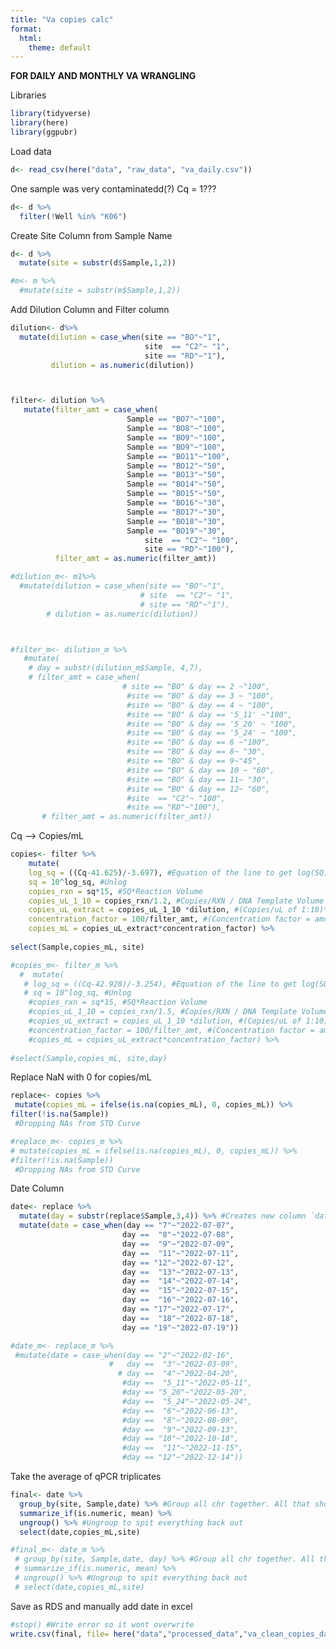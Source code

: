 ```yaml
---
title: "Va copies calc"
format:
  html:
    theme: default
---
```

**FOR DAILY AND MONTHLY VA WRANGLING**

Libraries
```r
library(tidyverse)
library(here)
library(ggpubr)
```

Load data
```r
d<- read_csv(here("data", "raw_data", "va_daily.csv"))
```

One sample was very contaminatedd(?) Cq = 1???
```r
d<- d %>%
  filter(!Well %in% "K06")
```

Create Site Column from Sample Name 
```r
d<- d %>%
  mutate(site = substr(d$Sample,1,2)) 

#m<- m %>%
  #mutate(site = substr(m$Sample,1,2)) 
```


Add Dilution Column and Filter column
```r
dilution<- d%>%
  mutate(dilution = case_when(site == "BO"~"1",
                              site  == "C2"~ "1",
                              site == "RD"~"1"),
         dilution = as.numeric(dilution))



filter<- dilution %>%
   mutate(filter_amt = case_when(
                          Sample == "BO7"~"100",
                          Sample == "BO8"~"100",
                          Sample == "BO9"~"100",
                          Sample == "BO9"~"100",
                          Sample == "BO11"~"100",
                          Sample == "BO12"~"50",
                          Sample == "BO13"~"50",
                          Sample == "BO14"~"50",
                          Sample == "BO15"~"50",
                          Sample == "BO16"~"30",
                          Sample == "BO17"~"30",
                          Sample == "BO18"~"30",
                          Sample == "BO19"~"30",
                              site  == "C2"~ "100",
                              site == "RD"~"100"),
          filter_amt = as.numeric(filter_amt)) 

#dilution_m<- m1%>%
  #mutate(dilution = case_when(site == "BO"~"1",
                             # site  == "C2"~ "1",
                             # site == "RD"~"1"),
        # dilution = as.numeric(dilution))



#filter_m<- dilution_m %>%
   #mutate(
    # day = substr(dilution_m$Sample, 4,7),
    # filter_amt = case_when(
                         # site == "BO" & day == 2 ~"100",
                          #site == "BO" & day == 3 ~ "100",
                          #site == "BO" & day == 4 ~ "100",
                          #site == "BO" & day == '5_11' ~"100",
                          #site == "BO" & day == '5_20' ~ "100",
                          #site == "BO" & day == '5_24' ~ "100",
                          #site == "BO" & day == 6 ~"100",
                          #site == "BO" & day == 8~ "30",
                          #site == "BO" & day == 9~"45",
                          #site == "BO" & day == 10 ~ "60",
                          #site == "BO" & day == 11~ "30",
                          #site == "BO" & day == 12~ "60",
                          #site  == "C2"~ "100",
                          #site == "RD"~"100"),
       # filter_amt = as.numeric(filter_amt))
```

Cq --> Copies/mL
```r
copies<- filter %>%
    mutate(
    log_sq = ((Cq-41.625)/-3.697), #Equation of the line to get log(SQ). Equation is 3/22/23 (e6--> e1)
    sq = 10^log_sq, #Unlog 
    copies_rxn = sq*15, #SQ*Reaction Volume
    copies_uL_1_10 = copies_rxn/1.2, #Copies/RXN / DNA Template Volume
    copies_uL_extract = copies_uL_1_10 *dilution, #(Copies/uL of 1:10)*(1 if there was no sample dilution // *10 if there was a 1:10 dilution etc.)
    concentration_factor = 100/filter_amt, #(Concentration factor = amount of eluted DNA from ZYMO) / (filter amount from vacuum filtration)
    copies_mL = copies_uL_extract*concentration_factor) %>%
    
select(Sample,copies_mL, site)

#copies_m<- filter_m %>%
  #  mutate(
   # log_sq = ((Cq-42.928)/-3.254), #Equation of the line to get log(SQ). Equation is 3/20/23
   # sq = 10^log_sq, #Unlog 
    #copies_rxn = sq*15, #SQ*Reaction Volume
    #copies_uL_1_10 = copies_rxn/1.5, #Copies/RXN / DNA Template Volume
    #copies_uL_extract = copies_uL_1_10 *dilution, #(Copies/uL of 1:10)*(1 if there was no sample dilution // *10 if there was a 1:10 dilution etc.)
    #concentration_factor = 100/filter_amt, #(Concentration factor = amount of eluted DNA from ZYMO) / (filter amount from vacuum filtration)
    #copies_mL = copies_uL_extract*concentration_factor) %>%
    
#select(Sample,copies_mL, site,day)
```

Replace NaN with 0 for copies/mL
```r
replace<- copies %>%
 mutate(copies_mL = ifelse(is.na(copies_mL), 0, copies_mL)) %>%
filter(!is.na(Sample))   
 #Dropping NAs from STD Curve

#replace_m<- copies_m %>%
# mutate(copies_mL = ifelse(is.na(copies_mL), 0, copies_mL)) %>%
#filter(!is.na(Sample))   
 #Dropping NAs from STD Curve
```

Date Column
```r
date<- replace %>%
  mutate(day = substr(replace$Sample,3,4)) %>% #Creates new column `date`
  mutate(date = case_when(day == "7"~"2022-07-07",
                         day ==  "8"~"2022-07-08",
                         day ==  "9"~"2022-07-09",
                         day ==  "11"~"2022-07-11",
                         day == "12"~"2022-07-12",
                         day ==  "13"~"2022-07-13",
                         day ==  "14"~"2022-07-14",
                         day ==  "15"~"2022-07-15",
                         day ==  "16"~"2022-07-16",
                         day == "17"~"2022-07-17",
                         day ==  "18"~"2022-07-18",
                         day == "19"~"2022-07-19"))

#date_m<- replace_m %>%
 #mutate(date = case_when(day == "2"~"2022-02-16",
                      #   day ==  "3"~"2022-03-09",
                        # day ==  "4"~"2022-04-20",
                         #day ==  "5_11"~"2022-05-11",
                         #day == "5_20"~"2022-05-20",
                         #day ==  "5_24"~"2022-05-24",
                         #day ==  "6"~"2022-06-13",
                         #day ==  "8"~"2022-08-09",
                         #day ==  "9"~"2022-09-13",
                         #day == "10"~"2022-10-18",
                         #day ==  "11"~"2022-11-15",
                         #day == "12"~"2022-12-14"))
```

Take the average of qPCR triplicates 
```r
final<- date %>% 
  group_by(site, Sample,date) %>% #Group all chr together. All that should be left out is the numeric vector we want to work with (in this case, copies_mL)
  summarize_if(is.numeric, mean) %>%
  ungroup() %>% #Ungroup to spit everything back out 
  select(date,copies_mL,site)

#final_m<- date_m %>% 
 # group_by(site, Sample,date, day) %>% #Group all chr together. All that should be left out is the numeric vector we want to work with (in this case, copies_mL)
 # summarize_if(is.numeric, mean) %>%
 # ungroup() %>% #Ungroup to spit everything back out 
 # select(date,copies_mL,site)
```

Save as RDS and manually add date in excel
```r
#stop() #Write error so it wont overwrite
write.csv(final, file= here("data","processed_data","va_clean_copies_daily.csv"))
```
